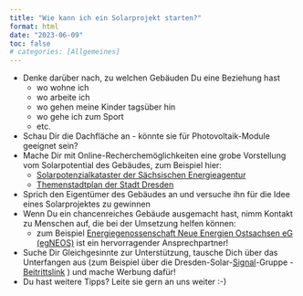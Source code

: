 ```yaml
---
title: "Wie kann ich ein Solarprojekt starten?"
format: html
date: "2023-06-09"
toc: false
# categories: [Allgemeines]
---
```


* Denke darüber nach, zu welchen Gebäuden Du eine Beziehung hast
  * wo wohne ich
  * wo arbeite ich
  * wo gehen meine Kinder tagsüber hin
  * wo gehe ich zum Sport
  * etc.
* Schau Dir die Dachfläche an - könnte sie für Photovoltaik-Module geeignet sein?
* Mache Dir mit Online-Recherchemöglichkeiten eine grobe Vorstellung vom Solarpotential des Gebäudes, zum Beispiel hier:
  * [Solarpotenzialkataster der Sächsischen Energieagentur](https://solarkataster-sachsen.de/)
  * [Themenstadtplan der Stadt Dresden](https://stadtplan.dresden.de/?permalink=2HSP4RWx) 
* Sprich den Eigentümer des Gebäudes an und versuche ihn für die Idee eines Solarprojektes zu gewinnen
* Wenn Du ein chancenreiches Gebäude ausgemacht hast, nimm Kontakt zu Menschen auf, die bei der Umsetzung helfen können:
  * zum Beispiel [Energiegenossenschaft Neue Energien Ostsachsen eG (egNEOS)](https://egneos.de/) ist ein hervorragender Ansprechpartner!
* Suche Dir Gleichgesinnte zur Unterstützung, tausche Dich über das Unterfangen aus (zum Beispiel über die Dresden-Solar-[Signal](https://de.wikipedia.org/wiki/Signal_(Messenger))-Gruppe - [Beitrittslink](https://signal.group/#CjQKIPhjhJfJqtR-cg__86GQR-tcPxsLlILNGlyFuyUWFC3vEhAnnXu1V7DAn-mlrrg0Oyef)
) und mache Werbung dafür!
* Du hast weitere Tipps? Leite sie gern an uns weiter :-)